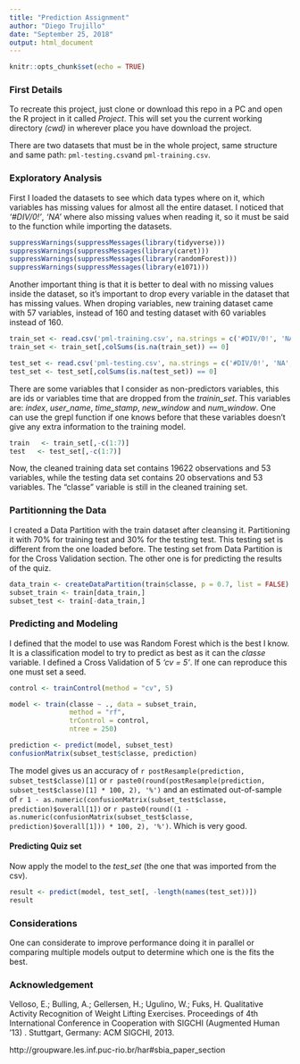 ```yaml
---
title: "Prediction Assignment"
author: "Diego Trujillo"
date: "September 25, 2018"
output: html_document
---
```


```r
knitr::opts_chunk$set(echo = TRUE)
```

### First Details

To recreate this project, just clone or download this repo in a PC and open the R project in it called *_Project_*. This will set you the current working directory _(cwd)_ in wherever place you have download the project. 

There are two datasets that must be in the whole project, same structure and same path: `pml-testing.csv`and `pml-training.csv`. 

### Exploratory Analysis

First I loaded the datasets to see which data types where on it, which variables has missing values for almost all the entire dataset. I noticed that _'#DIV/0!'_, _'NA'_ where also missing values when reading it, so it must be said to the function while importing the datasets.

```r
suppressWarnings(suppressMessages(library(tidyverse)))
suppressWarnings(suppressMessages(library(caret)))
suppressWarnings(suppressMessages(library(randomForest)))
suppressWarnings(suppressMessages(library(e1071)))
```

Another important thing is that it is better to deal with no missing values inside the dataset, so it's important to drop every variable in the dataset that has missing values. When droping variables, new training dataset came with 57 variables, instead of 160 and testing dataset with 60 variables instead of 160.

```r
train_set <- read.csv('pml-training.csv', na.strings = c('#DIV/0!', 'NA', ''))
train_set <- train_set[,colSums(is.na(train_set)) == 0]

test_set <- read.csv('pml-testing.csv', na.strings = c('#DIV/0!', 'NA', ''))
test_set <- test_set[,colSums(is.na(test_set)) == 0]
```

There are some variables that I consider as non-predictors variables, this are ids or variables time that are dropped from the _trainin\_set_. This variables are: _index_, _user\_name_, _time\_stamp_, _new\_window_ and _num\_window_. One can use the grepl function if one knows before that these variables doesn't give any extra information to the training model.

```r
train   <- train_set[,-c(1:7)]
test   <- test_set[,-c(1:7)]
```

Now, the cleaned training data set contains 19622 observations and 53 variables, while the testing data set contains 20 observations and 53 variables. The "classe" variable is still in the cleaned training set.

### Partitionning the Data

I created a Data Partition with the train dataset after cleansing it. Partitioning it with 70% for training test and 30% for the testing test. This testing set is different from the one loaded before. The testing set from Data Partition is for the Cross Validation section. The other one is for predicting the results of the quiz. 

```r
data_train <- createDataPartition(train$classe, p = 0.7, list = FALSE)
subset_train <- train[data_train,]
subset_test <- train[-data_train,]
```

### Predicting and Modeling

I defined that the model to use was Random Forest which is the best I know. It is a classification model to try to predict as best as it can the _classe_ variable. I defined a Cross Validation of 5 _'cv = 5'_. If one can reproduce this one must set a seed.

```r
control <- trainControl(method = "cv", 5)

model <- train(classe ~ ., data = subset_train, 
               method = "rf", 
               trControl = control, 
               ntree = 250)

prediction <- predict(model, subset_test)
confusionMatrix(subset_test$classe, prediction)
```

The model gives us an accuracy of `r postResample(prediction, subset_test$classe)[1]` or `r paste0(round(postResample(prediction, subset_test$classe)[1] * 100, 2), '%')` and an estimated out-of-sample of `r 1 - as.numeric(confusionMatrix(subset_test$classe, prediction)$overall[1])` or `r paste0(round((1 - as.numeric(confusionMatrix(subset_test$classe, prediction)$overall[1])) * 100, 2), '%')`. Which is very good.


#### Predicting Quiz set

Now apply the model to the _test\_set_ (the one that was imported from the csv).

```r
result <- predict(model, test_set[, -length(names(test_set))])
result
```

### Considerations

One can considerate to improve performance doing it in parallel or comparing multiple models output to determine which one is the fits the best. 


### Acknowledgement

Velloso, E.; Bulling, A.; Gellersen, H.; Ugulino, W.; Fuks, H. Qualitative Activity Recognition of Weight Lifting Exercises. Proceedings of 4th International Conference in Cooperation with SIGCHI (Augmented Human '13) . Stuttgart, Germany: ACM SIGCHI, 2013.

http://groupware.les.inf.puc-rio.br/har#sbia_paper_section
